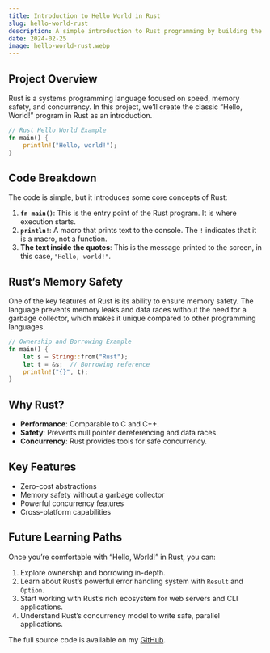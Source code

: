 ```yaml
---
title: Introduction to Hello World in Rust
slug: hello-world-rust
description: A simple introduction to Rust programming by building the classic "Hello, World!" program in Rust.
date: 2024-02-25
image: hello-world-rust.webp
---
```



## Project Overview

Rust is a systems programming language focused on speed, memory safety, and concurrency. In this project, we’ll create the classic “Hello, World!” program in Rust as an introduction.

```rust
// Rust Hello World Example
fn main() {
    println!("Hello, world!");
}
```

## Code Breakdown

The code is simple, but it introduces some core concepts of Rust:

1. **`fn main()`**: This is the entry point of the Rust program. It is where execution starts.
2. **`println!`**: A macro that prints text to the console. The `!` indicates that it is a macro, not a function.
3. **The text inside the quotes**: This is the message printed to the screen, in this case, `"Hello, world!"`.

## Rust’s Memory Safety

One of the key features of Rust is its ability to ensure memory safety. The language prevents memory leaks and data races without the need for a garbage collector, which makes it unique compared to other programming languages.

```rust
// Ownership and Borrowing Example
fn main() {
    let s = String::from("Rust");
    let t = &s;  // Borrowing reference
    println!("{}", t);
}
```

## Why Rust?

- **Performance**: Comparable to C and C++.
- **Safety**: Prevents null pointer dereferencing and data races.
- **Concurrency**: Rust provides tools for safe concurrency.

## Key Features

- Zero-cost abstractions
- Memory safety without a garbage collector
- Powerful concurrency features
- Cross-platform capabilities

## Future Learning Paths

Once you’re comfortable with “Hello, World!” in Rust, you can:
1. Explore ownership and borrowing in-depth.
2. Learn about Rust’s powerful error handling system with `Result` and `Option`.
3. Start working with Rust’s rich ecosystem for web servers and CLI applications.
4. Understand Rust’s concurrency model to write safe, parallel applications.

The full source code is available on my [GitHub](https://github.com/rajumodi27s/hello-world-rust).

<FixTheImageURL src='hello-world-demo.png' slug='hello-world-rust' />
